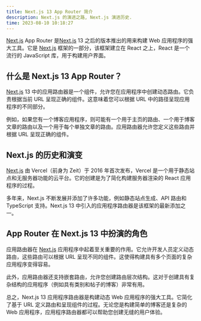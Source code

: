 ```yaml
---
title: Next.js 13 App Router 简介
description: Next.js 的演进之路, Next.js 演进历史.
time: 2023-08-10 10:18:27
---
```


[Next.js](https://nextjs.org/docs) App Router 是[Next.js](https://nextjs.org/docs) 13 之后的版本推出的用来构建 Web 应用程序的强大工具。它是 [Next.js](https://nextjs.org/docs) 框架的一部分，该框架建立在 React 之上，React 是一个流行的 JavaScript 库，用于构建用户界面。

## 什么是 Next.js 13 App Router？

[Next.js](https://nextjs.org/docs) 13 中的应用路由器是一个组件，允许您在应用程序中创建动态路由。它负责根据当前 URL 呈现正确的组件。这意味着您可以根据 URL 中的路径呈现应用程序的不同部分。

例如，如果您有一个博客应用程序，则可能有一个用于主页的路由、一个用于博客文章的路由以及一个用于每个单独文章的路由。应用路由器允许您定义这些路由并根据 URL 呈现正确的组件。

## Next.js 的历史和演变

[Next.js](https://nextjs.org/docs) 由 Vercel（前身为 Zeit）于 2016 年首次发布，Vercel 是一个用于静态站点和无服务器功能的云平台。它的创建是为了简化构建服务器渲染的 React 应用程序的过程。

多年来，Next.js 不断发展并添加了许多功能，例如静态站点生成、API 路由和 TypeScript 支持。Next.js 13 中引入的应用程序路由器是该框架的最新添加之一。

## App Router 在 Next.js 13 中扮演的角色

应用路由器在 [Next.js](https://nextjs.org/docs) 应用程序中起着至关重要的作用。它允许开发人员定义动态路由，这些路由可以根据 URL 呈现不同的组件。这使得构建具有多个页面的复杂应用程序变得容易。

此外，应用路由器还支持嵌套路由，允许您创建路由层次结构。这对于创建具有复杂结构的应用程序（例如具有类别和帖子的博客）非常有用。

总之，Next.js 13 应用程序路由器是构建动态 Web 应用程序的强大工具。它简化了基于 URL 定义路由和呈现组件的过程。无论您是构建简单的博客还是复杂的 Web 应用程序，应用程序路由器都可以帮助您创建无缝的用户体验。

